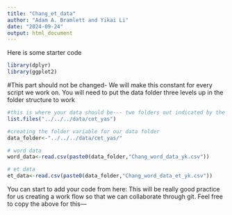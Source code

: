 ```yaml
---
title: "Chang_et_data"
author: "Adam A. Bramlett and Yikai Li"
date: "2024-09-24"
output: html_document
---
```


Here is some starter code
```r
library(dplyr)
library(ggplot2)
```

#This part should not be changed- We will make this constant for every script we work on. You will need to put the data folder three levels up in the folder structure to work
```r
#this is where your data should be--- two folders out indicated by the ../ and ../
list.files("../../../data/cet_yas")

#creating the folder variable for our data folder
data_folder<-"../../../data/cet_yas/"

# word data
word_data<-read.csv(paste0(data_folder,"Chang_word_data_yk.csv"))

# et data
et_data<-read.csv(paste0(data_folder,"Chang_word_data_et_yk.csv"))
```

You can start to add your code from here: This will be really good practice for us creating a work flow so that we can collaborate through git. Feel free to copy the above for this---
```r





```
